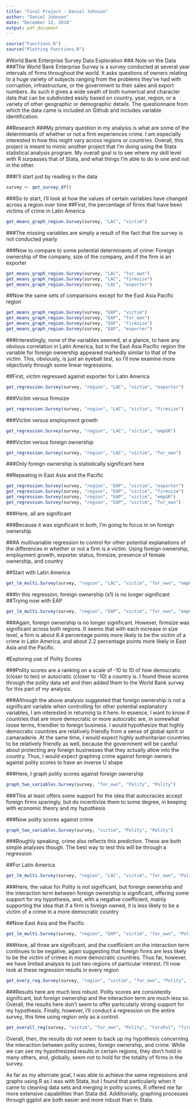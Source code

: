 ---
title: "Final Project - Daniel Johnson"
author: "Daniel Johnson"
date: "December 12, 2018"
output: pdf_document
---
```{r, cache=F, include=FALSE}
source("Functions.R")
source("Plotting Functions.R")
```
#World Bank Enterprise Survey Data Exploration 
##A Note on the Data
###The World Bank Enterprise Survey is a survey conducted at several year intervals of firms throughout the world. It asks questions of owners relating to a huge variety of subjects ranging from the problems they've had with corruption, infrastructure, or the government to their sales and export numbers. As such it gives a wide swath of both numerical and character data that can be subdivided easily based on country, year, region, or a variety of other geographic or demographic details. The questionnaire from which the data came is included on Github and includes variable identification.

##Research 
###My primary question in my analysis is what are some of the determinants of whether or not a firm experiences crime. I am especially interested in how this might vary across regions or countries. Overall, this project is meant to mimic another project that I'm doing using the Stata statistical analysis program. My overall goal is to see where my skill level with R surpasses that of Stata, and what things I'm able to do in one and not in the other. 

###I'll start just by reading in the data
```{r, cache=F}
survey <- get_survey_df()
```
###So to start, I'll look at how the values of certain variables have changed across a region over time 
##First, the percentage of firms that have been victims of crime in Latin America
```{r, cache=T, warning=FALSE}
get_means_graph_region.Survey(survey, "LAC", "victim")
```
###The missing variables are simply a result of the fact that the survey is not conducted yearly 

###Now to compare to some potential determinants of crime: Foreign ownership of the company, size of the company, and if the firm is an exporter
```{r, cache=T, warning=FALSE}
get_means_graph_region.Survey(survey, "LAC", "for_own")
get_means_graph_region.Survey(survey, "LAC", "firmsize")
get_means_graph_region.Survey(survey, "LAC", "exporter")
```
##Now the same sets of comparisons except for the East Asia Pacific region 
```{r, cache=T, warning=FALSE}
get_means_graph_region.Survey(survey, "EAP", "victim")
get_means_graph_region.Survey(survey, "EAP", "for_own")
get_means_graph_region.Survey(survey, "EAP", "firmsize")
get_means_graph_region.Survey(survey, "EAP", "exporter")
```

###Interestingly, none of the variables seemed, at a glance, to have any obvious correlation in Latin America, but in the East Asia Pacific region the variable for foreign ownership appeared markedly similar to that of the victim. This, obviously, is just an eyeball test, so I'll now examine more objectively through some linear regressions.

##First, victim regressed against exporter for Latin America 
```{r, cache=T, warning=FALSE}
get_regression.Survey(survey, "region", "LAC", "victim", "exporter")
```

###Victim versus firmsize
```{r, cache=T, warning=FALSE}
get_regression.Survey(survey, "region", "LAC", "victim", "firmsize")
```

###Victim versus employment growth
```{r, cache=T, warning=FALSE}
get_regression.Survey(survey, "region", "LAC", "victim", "empGR")
```

###Victim versus foreign ownership 
```{r, cache=T, warning=FALSE}
get_regression.Survey(survey, "region", "LAC", "victim", "for_own")
```

###Only foreign ownership is statistically significant here 

##Repeating in East Asia and the Pacific 
```{r, cache=T, warning=F}
get_regression.Survey(survey, "region", "EAP", "victim", "exporter")
get_regression.Survey(survey, "region", "EAP", "victim", "firmsize")
get_regression.Survey(survey, "region", "EAP", "victim", "empGR")
get_regression.Survey(survey, "region", "EAP", "victim", "for_own")
```
###Here, all are significant

###Because it was significant in both, I'm going to focus in on foreign ownership 

###A multivariable regression to control for other potential explanations of the differences in whether or not a firm is a victim. Using foreign ownership, employment growth, exporter status, firmsize, presence of female ownership, and country

##Start with Latin America 
```{r, cache=T, warning=FALSE}
get_lm_multi.Survey(survey, "region", "LAC", "victim", "for_own", "empGR", "exporter", "firmsize", "femaleO", "countryname")
```
###In this regression, foreign ownership (x1) is no longer significant 
##Trying now with EAP 
```{r, cache=T, warning=FALSE}
get_lm_multi.Survey(survey, "region", "EAP", "victim", "for_own", "empGR", "exporter", "firmsize", "femaleO", "countryname")
```
###Again, foreign ownership is no longer significant. However, firmsize was significant across both regions. It seems that with each increase in size level, a firm is about 8.4 percentage points more likely to be the victim of a crime in Latin America, and about 2.2 percentage points more likely in East Asia and the Pacific.

#Exploring use of Polity Scores 

###Polity scores are a ranking on a scale of -10 to 10 of how democratic (closer to ten) or autocratic (closer to -10) a country is. I found these scores through the polity data set and then added them to the World Bank survey for this part of my analysis. 

###Although the above analysis suggested that foreign ownership is not a significant variable when controlling for other potential explanatory variables, I am interested in returning to it here. In essence, I want to know if countries that are more democratic or more autocratic are, in somewhat loose terms, friendlier to foreign business. I would hypothesize that highly democratic countries are relatively friendly from a sense of global spirit or camaraderie. At the same time, I would expect highly authoritarian countries to be relatively friendly as well, because the government will be careful about protecting any foreign businesses that they actually allow into the country. Thus, I would expect graphing crime against foreign owners against polity scores to have an inverse U shape 

###Here, I graph polity scores against foreign ownership
```{r, cache=F, warning=FALSE}
graph_two_variables.Survey(survey, "for_own", "Polity", "Polity")
```

###This at least offers some support for the idea that autocracies accept foreign firms sparingly, but do incentivize them to some degree, in keeping with economic theory and my hypothesis

###Now polity scores against crime 
```{r, cache=F, warning=FALSE}
graph_two_variables.Survey(survey, "victim", "Polity", "Polity")
```

###Roughly speaking, crime also reflects this prediction. These are both simple analyses though. The best way to test this will be through a regression

##For Latin America
```{r, cache=T, warning=FALSE}
get_lm_multi.Survey(survey, "region", "LAC", "victim", "for_own", "Polity", "ForxPol", "firmsize", "empGR", "exporter")
```
###Here, the value for Polity is not significant, but foreign ownership and the interaction term between foreign ownership is significant, offering some support for my hypothesis, and, with a negative coefficient, mainly supporting the idea that if a firm is foreign owned, it is less likely to be a victim of a crime in a more democratic country

##Now East Asia and the Pacific 
```{r, cache=T, warning=FALSE}
get_lm_multi.Survey(survey, "region", "EAP", "victim", "for_own", "Polity", "ForxPol", "firmsize", "empGR", "exporter")
```
###Here, all three are significant, and the coefficient on the interaction term continues to be negative, again suggesting that foreign firms are less likely to be the victim of crimes in more democratic countries. Thus far, however, we have limited analysis to just two regions of particular interest. I'll now look at these regression results in every region 
```{r, cache=T, warning=FALSE}
get_every_reg.Survey(survey, "region", "victim", "for_own", "Polity", "ForxPol", "firmsize", "empGR", "exporter")
```
###Results here are much less robust. Polity scores are consistently significant, but foreign ownership and the interaction term are much less so. Overall, the results here don't seem to offer particularly strong support for my hypothesis. Finally, however, I'll conduct a regression on the entire survey, this time using region only as a control.
```{r, cache=T, warning=FALSE}
get_overall_reg(survey, "victim", "for_own", "Polity", "ForxPol", "firmsize", "empGR", "exporter", "region")
```
Overall, then, the results do not seem to back up my hypothesis concerning the interaction between polity scores, foreign ownership, and crime. While we can see my hypothesized results in certain regions, they don't hold in many others, and, globally, seem not to hold for the totality of firms in the survey. 

As far as my alternate goal, I was able to achieve the same regressions and graphs using R as I was with Stata, but I found that particularly when it came to cleaning data sets and merging in polity scores, R offered me far more extensive capabilities than Stata did. Additionally, graphing processes through ggplot are both easier and more robust than in Stata. 